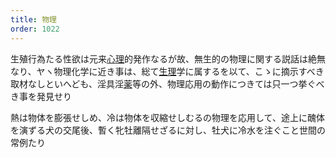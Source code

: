 ```yaml
---
title: 物理
order: 1022
---
```



生殖行為たる性欲は元来[心理](/main/41-psychology/)的発作なるが故、無生的の物理に関する説話は絶無なり、ヤヽ物理化学に近き事は、総て[生理](/main/42-physiology/)学に属するを以て、こゝに摘示すべき取材なしといへども、淫具淫[薬](/main/44-medicine/)等の外、物理応用の動作につきては只一つ挙ぐべき事を発見せり


熱は物体を膨張せしめ、冷は物体を収縮せしむるの物理を応用して、途上に醜体を演ずる犬の交尾後、暫く牝牡離隔せざるに対し、牡犬に冷水を注ぐこと世間の常例たり
